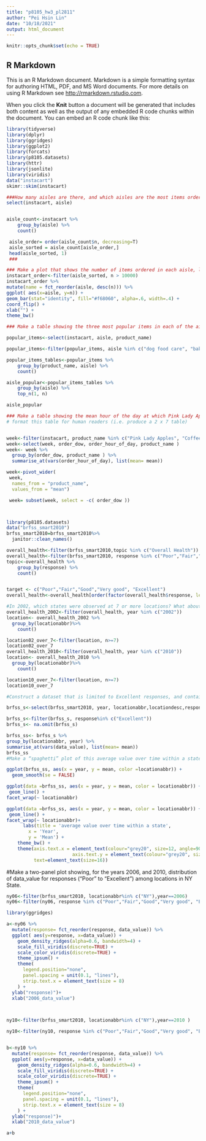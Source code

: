 ```yaml
---
title: "p8105_hw3_pl2811"
author: "Pei Hsin Lin"
date: "10/18/2021"
output: html_document
---
```


```r
knitr::opts_chunk$set(echo = TRUE)
```

## R Markdown

This is an R Markdown document. Markdown is a simple formatting syntax for authoring HTML, PDF, and MS Word documents. For more details on using R Markdown see <http://rmarkdown.rstudio.com>.

When you click the **Knit** button a document will be generated that includes both content as well as the output of any embedded R code chunks within the document. You can embed an R code chunk like this:

```r
library(tidyverse)
library(dplyr)
library(ggridges)
library(ggplot2)
library(forcats)
library(p8105.datasets)
library(httr)
library(jsonlite)
library(viridis)
data("instacart")
skimr::skim(instacart)
```

```r
###How many aisles are there, and which aisles are the most items ordered from?
select(instacart, aisle)


aisle_count<-instacart %>% 
    group_by(aisle) %>% 
    count()

 aisle_order= order(aisle_count$n, decreasing=T)
 aisle_sorted = aisle_count[aisle_order,]
 head(aisle_sorted, 1)
 ###
```

```r
### Make a plot that shows the number of items ordered in each aisle, limiting this to aisles with more than 10000 items ordered. Arrange aisles sensibly, and organize your plot so others can read it.
instacart_order<-filter(aisle_sorted, n > 10000)
instacart_order %>%
mutate(name = fct_reorder(aisle, desc(n))) %>%
ggplot( aes(x=aisle, y=n)) +
geom_bar(stat="identity", fill="#f68060", alpha=.6, width=.4) +
coord_flip() +
xlab("") +
theme_bw()

```

```r
### Make a table showing the three most popular items in each of the aisles “baking ingredients”, “dog food care”, and “packaged vegetables fruits”. Include the number of times each item is ordered in your table.

popular_items<-select(instacart, aisle, product_name)

popular_items<-filter(popular_items, aisle %in% c("dog food care", "baking ingredients","packaged vegetables fruits" ))

popular_items_tables<-popular_items %>% 
    group_by(product_name, aisle) %>% 
    count()

aisle_popular<-popular_items_tables %>% 
    group_by(aisle) %>% 
    top_n(1, n)

aisle_popular
```

```r
### Make a table showing the mean hour of the day at which Pink Lady Apples and Coffee Ice Cream are ordered on each day of the week; 
# format this table for human readers (i.e. produce a 2 x 7 table)


week<-filter(instacart, product_name %in% c("Pink Lady Apples", "Coffee Ice Cream"))
week<-select(week, order_dow, order_hour_of_day, product_name )
week<- week %>%
  group_by(order_dow, product_name ) %>%
  summarise_at(vars(order_hour_of_day), list(mean= mean))

week<-pivot_wider(
 week, 
  names_from = "product_name", 
  values_from = "mean")

 week= subset(week, select = -c( order_dow ))




```

```r
library(p8105.datasets)
data("brfss_smart2010")
brfss_smart2010=brfss_smart2010%>%
  janitor::clean_names()

overall_health<-filter(brfss_smart2010,topic %in% c("Overall Health"))
overall_health<-filter(brfss_smart2010, response %in% c("Poor","Fair","Good","Very good", "Excellent"))
topic<-overall_health %>% 
    group_by(response) %>% 
    count()


target <- c("Poor","Fair","Good","Very good", "Excellent")
overall_health<-overall_health[order(factor(overall_health$response, levels = target)),]


```

```r
#In 2002, which states were observed at 7 or more locations? What about in 2010?
overall_health_2002<-filter(overall_health, year %in% c("2002"))
location<- overall_health_2002 %>%
  group_by(locationabbr)%>% 
    count()

location02_over_7<-filter(location, n>=7)
location02_over_7
overall_health_2010<-filter(overall_health, year %in% c("2010"))
location<- overall_health_2010 %>%
  group_by(locationabbr)%>% 
    count()

location10_over_7<-filter(location, n>=7)
location10_over_7

```
    
    
```r
#Construct a dataset that is limited to Excellent responses, and contains, year, state, and a variable that averages the data_value across locations within a state.

brfss_s<-select(brfss_smart2010, year, locationabbr,locationdesc,response, data_value)

brfss_s<-filter(brfss_s, response%in% c("Excellent"))
brfss_s<- na.omit(brfss_s)

brfss_ss<- brfss_s %>%
group_by(locationabbr, year) %>%
summarise_at(vars(data_value), list(mean= mean))
brfss_ss
#Make a “spaghetti” plot of this average value over time within a state (that is, make a plot showing a line for each state across years – the geom_line geometry and group aesthetic will help).

ggplot(brfss_ss, aes(x = year, y = mean, color =locationabbr)) + 
  geom_smooth(se = FALSE) 

ggplot(data =brfss_ss, aes(x = year, y = mean, color = locationabbr)) +
 geom_line() +
facet_wrap(~ locationabbr)

ggplot(data =brfss_ss, aes(x = year, y = mean, color = locationabbr)) +
 geom_line() +
facet_wrap(~ locationabbr)+
      labs(title = 'average value over time within a state',
        x = 'Year',
        y = 'Mean') +
    theme_bw() +
    theme(axis.text.x = element_text(colour="grey20", size=12, angle=90, hjust=.5, vjust=.5),
                        axis.text.y = element_text(colour="grey20", size=12),
          text=element_text(size=16))
```
#Make a two-panel plot showing, for the years 2006, and 2010, distribution of data_value for responses (“Poor” to “Excellent”) among locations in NY State.
```r
ny06<-filter(brfss_smart2010, locationabbr%in% c("NY"),year==2006)
ny06<-filter(ny06, response %in% c("Poor","Fair","Good","Very good", "Excellent"))

library(ggridges)
```
```r
a<-ny06 %>%
  mutate(response= fct_reorder(response, data_value)) %>%
  ggplot( aes(y=response, x=data_value)) +
    geom_density_ridges(alpha=0.6, bandwidth=4) +
    scale_fill_viridis(discrete=TRUE) +
    scale_color_viridis(discrete=TRUE) +
    theme_ipsum() +
    theme(
      legend.position="none",
      panel.spacing = unit(0.1, "lines"),
      strip.text.x = element_text(size = 8)
    ) +
  ylab("response)")+
  xlab("2006_data_value")  

 

ny10<-filter(brfss_smart2010, locationabbr%in% c("NY"),year==2010 )

ny10<-filter(ny10, response %in% c("Poor","Fair","Good","Very good", "Excellent"))


b<-ny10 %>%
  mutate(response= fct_reorder(response, data_value)) %>%
  ggplot( aes(y=response, x=data_value)) +
    geom_density_ridges(alpha=0.6, bandwidth=4) +
    scale_fill_viridis(discrete=TRUE) +
    scale_color_viridis(discrete=TRUE) +
    theme_ipsum() +
    theme(
      legend.position="none",
      panel.spacing = unit(0.1, "lines"),
      strip.text.x = element_text(size = 8)
    ) +
  ylab("response)")+
  xlab("2010_data_value")  

a+b
```





